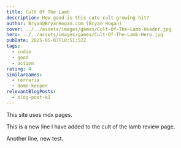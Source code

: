 ```yaml
---
title: Cult Of The Lamb
description: How good is this cute cult growing hit?
author: Bryan@BryanHogan.com (Bryan Hogan)
cover: ../../assets/images/games/Cult-Of-The-Lamb-Header.jpg
hero: ../../assets/images/games/Cult-Of-The-Lamb-Hero.jpg
pubDate: 2025-05-07T10:51:52Z
tags:
  - indie
  - good
  - action
rating: 4
similarGames:
  - terraria
  - dome-keeper
relevantBlogPosts:
  - blog-post-a1
---
```


This site uses mdx pages.

This is a new line I have added to the cult of the lamb review page.

Another line, new test.